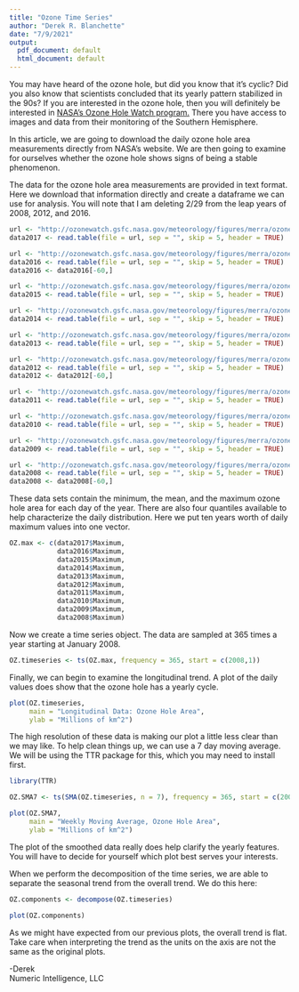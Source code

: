 ---
title: "Ozone Time Series"
author: "Derek R. Blanchette"
date: "7/9/2021"
output:
  pdf_document: default
  html_document: default
---

You may have heard of the ozone hole, but did you know that it's cyclic? Did you also know that scientists concluded that its yearly pattern stabilized in the 90s? If you are interested in the ozone hole, then you will definitely be interested in <a href = "http://ozonewatch.gsfc.nasa.gov/">NASA's Ozone Hole Watch program.</a> There you have access to images and data from their monitoring of the Southern Hemisphere. 

In this article, we are going to download the daily ozone hole area measurements directly from NASA's website. We are then going to examine for ourselves whether the ozone hole shows signs of being a stable phenomenon. 


The data for the ozone hole area measurements are provided in text format. Here we download that information directly and create a dataframe we can use for analysis. You will note that I am deleting 2/29 from the leap years of 2008, 2012, and 2016. 

```{r}

url <- "http://ozonewatch.gsfc.nasa.gov/meteorology/figures/merra/ozone/toms_areas_2017_omi+merra.txt"
data2017 <- read.table(file = url, sep = "", skip = 5, header = TRUE)

url <- "http://ozonewatch.gsfc.nasa.gov/meteorology/figures/merra/ozone/toms_areas_2016_omi+merra.txt"
data2016 <- read.table(file = url, sep = "", skip = 5, header = TRUE)
data2016 <- data2016[-60,]

url <- "http://ozonewatch.gsfc.nasa.gov/meteorology/figures/merra/ozone/toms_areas_2015_omi+merra.txt"
data2015 <- read.table(file = url, sep = "", skip = 5, header = TRUE)

url <- "http://ozonewatch.gsfc.nasa.gov/meteorology/figures/merra/ozone/toms_areas_2014_omi+merra.txt"
data2014 <- read.table(file = url, sep = "", skip = 5, header = TRUE)

url <- "http://ozonewatch.gsfc.nasa.gov/meteorology/figures/merra/ozone/toms_areas_2013_omi+merra.txt"
data2013 <- read.table(file = url, sep = "", skip = 5, header = TRUE)

url <- "http://ozonewatch.gsfc.nasa.gov/meteorology/figures/merra/ozone/toms_areas_2012_omi+merra.txt"
data2012 <- read.table(file = url, sep = "", skip = 5, header = TRUE)
data2012 <- data2012[-60,]

url <- "http://ozonewatch.gsfc.nasa.gov/meteorology/figures/merra/ozone/toms_areas_2011_omi+merra.txt"
data2011 <- read.table(file = url, sep = "", skip = 5, header = TRUE)

url <- "http://ozonewatch.gsfc.nasa.gov/meteorology/figures/merra/ozone/toms_areas_2010_omi+merra.txt"
data2010 <- read.table(file = url, sep = "", skip = 5, header = TRUE)

url <- "http://ozonewatch.gsfc.nasa.gov/meteorology/figures/merra/ozone/toms_areas_2009_omi+merra.txt"
data2009 <- read.table(file = url, sep = "", skip = 5, header = TRUE)

url <- "http://ozonewatch.gsfc.nasa.gov/meteorology/figures/merra/ozone/toms_areas_2008_omi+merra.txt"
data2008 <- read.table(file = url, sep = "", skip = 5, header = TRUE)
data2008 <- data2008[-60,]

```

These data sets contain the minimum, the mean, and the maximum ozone hole area for each day of the year. There are also four quantiles available to help characterize the daily distribution. Here we put ten years worth of daily maximum values into one vector. 


```{r}
OZ.max <- c(data2017$Maximum,
            data2016$Maximum,
            data2015$Maximum,
            data2014$Maximum,
            data2013$Maximum,
            data2012$Maximum,
            data2011$Maximum,
            data2010$Maximum,
            data2009$Maximum,
            data2008$Maximum)
```

Now we create a time series object. The data are sampled at 365 times a year starting at January 2008.

```{r}
OZ.timeseries <- ts(OZ.max, frequency = 365, start = c(2008,1))
```

Finally, we can begin to examine the longitudinal trend. A plot of the daily values does show that the ozone hole has a yearly cycle. 

```{r}
plot(OZ.timeseries,
     main = "Longitudinal Data: Ozone Hole Area",
     ylab = "Millions of km^2")
```

The high resolution of these data is making our plot a little less clear than we may like. To help clean things up, we can use a 7 day moving average. We will be using the TTR package for this, which you may need to install first.

```{r}
library(TTR)

OZ.SMA7 <- ts(SMA(OZ.timeseries, n = 7), frequency = 365, start = c(2008,1))

plot(OZ.SMA7,
     main = "Weekly Moving Average, Ozone Hole Area",
     ylab = "Millions of km^2")
```

The plot of the smoothed data really does help clarify the yearly features. You will have to decide for yourself which plot best serves your interests. 

When we perform the decomposition of the time series, we are able to separate the seasonal trend from the overall trend. We do this here:

```{r}
OZ.components <- decompose(OZ.timeseries)

plot(OZ.components)
```

As we might have expected from our previous plots, the overall trend is flat. Take care when interpreting the trend as the units on the axis are not the same as the original plots.

-Derek  
Numeric Intelligence, LLC